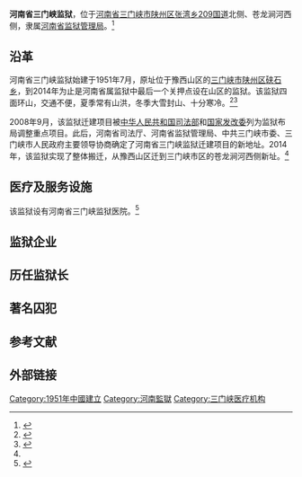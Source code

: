 '''河南省三门峡监狱'''，位于[[河南省|河南省]][[三门峡市|三门峡市]][[陕州区|陕州区]][[张湾乡_(陕县)|张湾乡]][[209国道|209国道]]北侧、苍龙涧河西侧，隶属[[河南省监狱管理局|河南省监狱管理局]]。<ref>{{Cite web |url=http://www.chinabidding.com/zbzx-detail-215697806.html |title=河南省三门峡监狱迁建项目电梯采购与安装招标公告，中国国际招标网，2012-08-17 |accessdate=2014-11-06 |archive-date=2014-11-06 |archive-url=https://web.archive.org/web/20141106200913/http://www.chinabidding.com/zbzx-detail-215697806.html |dead-url=no }}</ref>

==沿革==
河南省三门峡监狱始建于1951年7月，原址位于豫西山区的[[三门峡市|三门峡市]][[陕州区|陕州区]][[硖石乡_(陕县)|硖石乡]]，到2014年为止是河南省属监狱中最后一个关押点设在山区的监狱。该监狱四面环山，交通不便，夏季常有山洪，冬季大雪封山、十分寒冷。<ref name=sohu>{{Cite web |url=http://news.sohu.com/20141106/n405843996.shtml |title=河南省三门峡监狱顺利搬迁 1000名罪犯被押解，搜狐，2014-11-06 |accessdate=2014-11-06 |archive-date=2014-11-06 |archive-url=https://web.archive.org/web/20141106174420/http://news.sohu.com/20141106/n405843996.shtml |dead-url=no }}</ref><ref>{{Cite web |url=http://news.sohu.com/20081228/n261460614.shtml |title=河南省三门峡监狱以科学谋发展实现新跨越 连续七年监管安全无事故，搜狐，2008-12-28 |accessdate=2014-11-06 |archive-date=2014-11-06 |archive-url=https://web.archive.org/web/20141106174307/http://news.sohu.com/20081228/n261460614.shtml |dead-url=no }}</ref>

2008年9月，该监狱迁建项目被[[中华人民共和国司法部|中华人民共和国司法部]]和[[国家发改委|国家发改委]]列为监狱布局调整重点项目。此后，河南省司法厅、河南省监狱管理局、中共三门峡市委、三门峡市人民政府主要领导协商确定了河南省三门峡监狱迁建项目的新地址。2014年，该监狱实现了整体搬迁，从豫西山区迁到三门峡市区的苍龙涧河西侧新址。<ref name=sohu/>

==医疗及服务设施==
该监狱设有河南省三门峡监狱医院。<ref>{{Cite web |url=http://www.flzx.com/changshi/xingshi/xingshiweifa/200811/134025.html |title=河南省人民政府关于确定人身伤害精神病保外就医医学鉴定医院的批复，法律在线，2008-11-27 |accessdate=2014-11-06 |archive-date=2014-08-13 |archive-url=https://web.archive.org/web/20140813120758/http://www.flzx.com/changshi/xingshi/xingshiweifa/200811/134025.html |dead-url=no }}</ref>

==监狱企业==

==历任监狱长==

==著名囚犯==

==参考文献==
{{reflist}}

==外部链接==

[[Category:1951年中國建立|Category:1951年中國建立]]
[[Category:河南監獄|Category:河南監獄]]
[[Category:三门峡医疗机构|Category:三门峡医疗机构]]